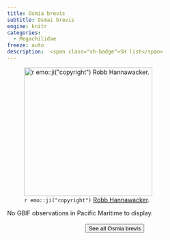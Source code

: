 ```yaml
---
title: Osmia brevis
subtitle: Osmai brevis
engine: knitr
categories:
  - Megachilidae
freeze: auto
description:  <span class="sh-badge">SH list</span>
---
```

![`r emo::ji("copyright")` [Robb Hannawacker ](https://inaturalist.ca/photos/181575680).](https://inaturalist-open-data.s3.amazonaws.com/photos/181575680/large.jpeg){height=300}



No GBIF observations in Pacific Maritime to display.
<br><br>
<center>


<a href="https://inaturalist.ca/observations?place_id=any&quality_grade=research&subview=map&taxon_id=361576"><button type="button" class="btn btn-secondary">See all Osmia brevis <i class="fa-solid fa-arrow-up-right-from-square"></i> </button></a>
</center>
